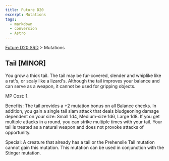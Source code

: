 ```yaml
---
title: Future D20
excerpt: Mutations
tags:
  - markdown
  - conversion
  - Astro
---
```






[Future D20 SRD]( / ) > Mutations




## Tail [MINOR]


You grow a thick tail. The tail may be fur-covered, slender and whiplike like a rat's, or scaly like a lizard's. Although the tail improves your balance and can serve as a weapon, it cannot be used for gripping objects.


MP Cost: 1.


Benefits: The tail provides a +2 mutation bonus on all Balance checks. In addition, you gain a single tail slam attack that deals bludgeoning damage dependent on your size: Small 1d4, Medium-size 1d6, Large 1d8. If you get multiple attacks in a round, you can strike multiple times with your tail. Your tail is treated as a natural weapon and does not provoke attacks of opportunity.


Special: A creature that already has a tail or the Prehensile Tail mutation cannot gain this mutation. This mutation can be used in conjunction with the Stinger mutation.



